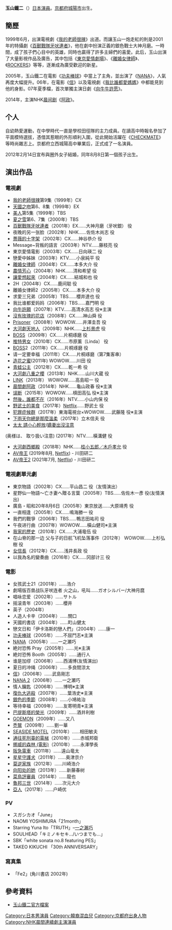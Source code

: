 {{藝人
| 姓名     = 玉山鐵二
| 類型     = 男演員
| 圖片     = 
| 圖片尺寸 = 
| 圖片簡介 = 
| 原名     = 
| 外文名   = 
| 外文     = 
| 羅馬拼音 = Tetsuji Tamayama
| 英文名   = 
| 綽號     = 「てっちゃん」「玉ちゃん」「玉鉄」
| 其他藝名 = 
| 國籍     = {{JPN}}
| 民族     = 
| 籍貫     = 
| 出生日期 = {{birth date and age|1980|4|7}}
| 出生地點 = {{JPN}}[[京都府|京都府]][[城陽市|城陽市]]
| 生肖     = 
| 星座     = 
| 逝世日期 = 
| 逝世地點 = 
| 職業     = 
| 語言     = 日語
| 教育程度 = [[京都府立西城陽高中|京都府立西城陽高中]]
| 宗教信仰 = 
| 配偶     = 
| 音樂類型 = 
| 演奏樂器 = 
| 出身地   = {{JPN}}[[京都府|京都府]]
| 出道作   = 
| 出道日期 = 
| 代表作   = 
| 活躍年代 = 
| 唱片公司 = 
| 經紀公司 = [[旋轉木馬_(經紀公司)|旋轉木馬]]（メリーゴーランド）
| 網站     = http://merrygoround.co.jp/Tetsuji-T/
| 相關團體 = 
| 獎項     = 
| IMDb    = 1025366
| 現任成員 = 
| 過往成員 = 
| 音樂專輯 = 
| 電影     = 
| 電視節目 = 
| 舞臺劇   = 
| 書籍     = 
}}
{{japanese|japanese=玉山鉄二|kana=たまやまてつじ|romaji=Tamayama Tetsuji}}

'''玉山鐵二'''（{{bd|1980年|4月7日|catIdx=Tamayama Tetsuji}}）[[日本|日本]][[演員|演員]]。[[京都府|京都府]][[城陽市|城陽市]]出生。

== 簡歷 ==

1999年6月，出演電視劇《[[我的老師很辣|我的老師很辣]]》出道。而讓玉山一炮走紅的則是2001年的特攝劇《[[百獸戰隊牙吠連者|百獸戰隊牙吠連者]]》，他在劇中扮演正義的銀色戰士大神月磨。一時間，成了孩子們心目中的英雄，同時也贏得了許多主婦們的喜愛。此后，玉山出演了大量影視作品及廣告，其中包括《[[東京愛情劇場|東京愛情劇場]]》、《[[離婚女律師|離婚女律師]]》、《[[ROCKERS|ROCKERS]]》等等，逐漸成為廣受歡迎的新星。

2005年，玉山鐵二在電影《[[功夫棒球|功夫棒球]]》中當上了主角，並出演了《[[NANA_(电影)|NANA]]》，人氣再度大幅提升。06年，在電影《[[信_(小说)|信]]》以及電視劇《[[我比誰都愛媽媽|我比誰都愛媽媽]]》中都能見到他的身影。07年夏季檔，首次單獨主演日劇《[[向牛牛許愿|向牛牛許愿]]》。

2014年，主演NHK[[連續電視小說|晨间剧]]《[[阿政|阿政]]》。

== 个人 ==
自幼熱愛運動，在中學時代一直是學校田徑隊的主力成員。在讀高中時報名參加了平面模特選拔，憑借其惹眼的外形順利入圍，從此開始活躍在《[[CHECKMATE|CHECKMATE]]》等時尚雜志上。京都府立西城陽高中畢業后，正式成了一名演員。

2012年2月14日宣布與圈外女子結婚，同年8月8日第一個孩子出生。

== 演出作品 ==
=== 電視劇 ===
* [[我的老師很辣|我的老師很辣]]第9集（1999年）CX
* [[天國之吻|天國之吻]]第6、8集（1999年）EX
* [[美人|美人]]第5集（1999年）TBS
* [[夏之雪|夏之雪]]第6、7集（2000年）TBS
* [[百獸戰隊牙吠連者|百獸戰隊牙吠連者]]（2001年）EX……大神月磨（牙吠銀） 役
* 夜晚的另一张脸（2002年）NHK……佐佐木尚志 役
* [[薔薇的十字架|薔薇的十字架]]（2002年）CX……神谷恭介 役
* Message~背叛的語言（2003年）NTV……藤枝亮 役
* 東京愛情電影（2003年）CX……日向瑛二 役
* 戀愛中姊妹（2003年）KTV……小泉純平 役
* [[離婚女律師|離婚女律師]]（2004年）CX……本多大介 役
* [[農情芳心|農情芳心]]（2004年）NHK……清和希望 役
* [[讓愛想起來|讓愛想起來]]（2004年）CX……結城和也 役
* 2H（2004年）CX……鹿间聪 役
* 離婚女律師2（2005年）CX……本多大介 役
* 求愛三兄弟（2005年）TBS……櫻井達也 役
* 我比谁都爱妈妈（2006年）TBS……嘉門明 役
* [[向牛許願|向牛許願]]（2007年）KTV……高清水高志 役※主演
* [[沒有玫瑰的花店|沒有玫瑰的花店]]（2008年）CX……神山舜 役
* [[Prisoner|Prisoner]]（2008年）WOWOW……井澤圭吾 役
* [[NHK大河劇|大河劇]][[天地人|天地人]]（2009年）NHK……[[上杉景虎|上杉景虎]] 役
* [[BOSS|BOSS]]（2009年）CX……片桐琢磨 役
* [[推特男女|推特男女]]（2010年）CX……市原薰〔Linda〕 役
* [[BOSS|BOSS]]2（2011年）CX……片桐琢磨 役
* 请一定要幸福（2011年）CX……片桐琢磨（第7集客串）
* [[造花之蜜|造花之蜜]](2011年) WOWOW……川田 役
* [[青蛙公主_(日本電視劇)|青蛙公主]]（2012年）CX……乾一希 役
* [[NHK大河劇|大河劇]][[八重之櫻|八重之櫻]]（2013年）NHK……山川大蔵 役
* [[LINK|LINK]]（2013年） WOWOW……高島昭一 役
* [[連續電視小說|晨間劇]][[阿政|阿政]]（2014年）NHK……龜山政春 役※主演
* [[误断|误断]]（2015年）WOWOW……槙田高弘 役※主演
* [[然後，誰都不在|然後，誰都不在]]（2016年）NTV……小山内保 役
* [[野武士的美食|野武士的美食]]（2017年）[[Netflix|Netflix]]……野武士 役
* [[犯罪症候群|犯罪症候群]]（2017年）東海電視台×WOWOW……武藤隆 役※主演
* [[下雨天你總是那麼溫柔|下雨天你總是那麼溫柔]]（2017年）立木信夫 役
*[[太太_請小心輕放|太太 請小心輕放]]/[[嬌妻出沒注意|嬌妻出沒注意]] 
(奥様は、 取り扱い注意) (2017年）NTV……橫溝健 役
* [[NHK大河劇|大河劇]][[西鄉殿|西鄉殿]]（2018年）NHK……[[木戶孝允|桂小五郎／木戶孝允]] 役
*[[AV帝王|AV帝王]] (2019年8月, [[Netflix|Netflix]]) - 川田研二
*[[AV帝王2|AV帝王2]] (2021年7月, [[Netflix|Netflix]]) - 川田研二

=== 電視劇單元劇 ===
* 東京物語（2002年）CX……平山昌二 役（友情演出）
* 星野仙一物語～亡き妻へ贈る言葉（2005年）TBS……佐佐木一彥 役(友情演出)
* 廣島・昭和20年8月6日（2005年）東京放送……大原靖秀 役
* 一直相逢（2005年）CX……鳴海勝一 役
* 我們的戰爭（2006年）TBS……鴨志田祐司 役
* 午夜进行曲（2007年）WOWOW……橫山健司※主演
* [[我家的歷史|我家的歷史]]（2010年）CX……大浦竜伍 役
* 在山脊的那一边 父与子的日航飞机坠落事件（2012年） WOWOW……上杉弘樹 役
* [[女信長|女信長]]（2012年）CX……浅井長政 役
* 以我為名的變奏曲（2016年）CX……冈部计三 役

=== 電影 ===
* 女孩武士21（2001年）……浩介
* 劇場版百兽战队牙吠连者 火之山，吼叫……ガオシルバー/大神月麿
* 唱咏恋爱（2002年）……サトル
* 摇滚青年（2003年）……櫻井
* 英子（2004年）
* 人造人卡辛（2004年）……關口
* 天國的書店（2004年）……町山健太
* 戀文日和「伊卡洛斯的戀人們」（2004年）……康一
* [[功夫棒球|功夫棒球]]（2005年）……不屈鬥志※主演
* [[NANA_(電影)|NANA]]（2005年）……一之瀬巧
* 絶対恐怖 Pray（2005年）……光※主演
* 絶対恐怖 Booth（2005年）……通行人
* 谁是加缪（2006年）……西浦博(友情演出)
* 夏日的冲绳（2006年）……多良間涼太
* [[信_(小说)|信]]》（2006年）……武島剛志
* [[NANA_2|NANA 2]]（2006年）……一之瀬巧
* 情人鑰匙（2006年）……博明※主演
* [[復仇大逃殺|復仇大逃殺]]（2007年）……葉浩史※主演
* [[銀色的季節|銀色的季節]]（2008年）……小鳩祐治
* 等待幸福（2009年）……友寄明青※主演
* [[巴提斯塔的榮光|巴提斯塔的榮光]]（2009年）……酒井利樹
* [[GOEMON|GOEMON]]（2009年）……又八
* [[禿鷲|禿鷲]]（2009年）……劉一華
* [[SEASIDE_MOTEL|SEASIDE MOTEL]]（2010年）……相田敏夫
* [[通往死刑臺的電梯|通往死刑臺的電梯]]（2010年）……赤城邦衛
* [[挪威的森林_(電影)|挪威的森林 (電影)]]（2010年）……永澤學長
* [[阪急電車|阪急電車]]（2011年）……遠山竜太
* [[星星守護犬|星星守護犬]]（2011年）……奥津京介
* [[莫逆家族|莫逆家族]]（2012年）……川崎浩介
* [[向阳处的她|向阳处的她]]（2013年）……新藤春树
* [[菜鳥評審員|菜鳥評審員]]（2014年）……龍也
* [[魯邦三世|魯邦三世]]（2014年）……次元大介
* [[亞人|亞人]]（2017年）……户崎优

===PV===
* スガシカオ「June」
* NAOMI YOSHIMURA「21month」
* Starring Yuna Ito「TRUTH」–[[一之瀨巧|一之瀨巧]]
* SOULHEAD「キミノキセキ…/いつまでも…」
* SBK「white sonata no.8 featuring PES」
* TAKEO KIKUCHI 「30th ANNIVERSARY」

===寫真集===
*「Fe2」(角川書店 2002年)

== 參考資料 ==
* [https://web.archive.org/web/20080121021833/http://www.merrygoround.co.jp/Tetsuji-T/bio.asp 玉山鐵二官方檔案]

{{start box}}
{{succession box|[[金井茂|金井茂]]<br />（[[電磁戰隊百萬連者|電磁戰隊百萬連者]]）|[[七森美江|七森美江]]<br />（[[特搜戰隊刑事連者|特搜戰隊刑事連者]]）|日本[[超級戰隊系列|超級戰隊系列]]銀色戰士演員<br />[[百獸戰隊牙吠連者|百獸戰隊牙吠連者]]|2001年2月18日-2002年2月10日}}
{{end box}}
{{連續電視小說主演演員}}
{{Authority control}}
{{DEFAULTSORT:Tamayama Tetsuji}}
[[Category:日本男演員|Category:日本男演員]]
[[Category:韓裔混血兒|Category:韓裔混血兒]]
[[Category:京都府出身人物|Category:京都府出身人物]]
[[Category:NHK晨間連續劇主演演員|Category:NHK晨間連續劇主演演員]]